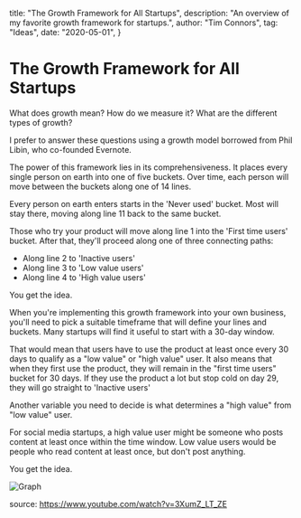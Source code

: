   title: "The Growth Framework for All Startups",
  description: "An overview of my favorite growth framework for startups.",
  author: "Tim Connors",
  tag: "Ideas",
  date: "2020-05-01",
}

# The Growth Framework for All Startups

What does growth mean? How do we measure it? What are the different types of growth?

I prefer to answer these questions using a growth model borrowed from Phil Libin, who co-founded Evernote.

The power of this framework lies in its comprehensiveness. It places every single person on earth into one of five buckets. Over time, each person will move between the buckets along one of 14 lines.

Every person on earth enters starts in the 'Never used' bucket. Most will stay there, moving along line 11 back to the same bucket.

Those who try your product will move along line 1 into the 'First time users' bucket. After that, they'll proceed along one of three connecting paths:

- Along line 2 to 'Inactive users'
- Along line 3 to 'Low value users'
- Along line 4 to 'High value users'

You get the idea.

When you're implementing this growth framework into your own business, you'll need to pick a suitable timeframe that will define your lines and buckets. Many startups will find it useful to start with a 30-day window.

That would mean that users have to use the product at least once every 30 days to qualify as a "low value" or "high value" user. It also means that when they first use the product, they will remain in the "first time users" bucket for 30 days. If they use the product a lot but stop cold on day 29, they will go straight to 'Inactive users'

Another variable you need to decide is what determines a "high value" from "low value" user.

For social media startups, a high value user might be someone who posts content at least once within the time window. Low value users would be people who read content at least once, but don't post anything.

You get the idea.

![Graph](/growth-framework/graph.png)

source: https://www.youtube.com/watch?v=3XumZ_LT_ZE

